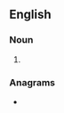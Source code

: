 ==English==

===Noun===
{{head|en|noun form}}

# {{plural of|aziridine|lang=en}}

===Anagrams===
* {{anagrams|en|a=adeiiinrsz|diazirines}}